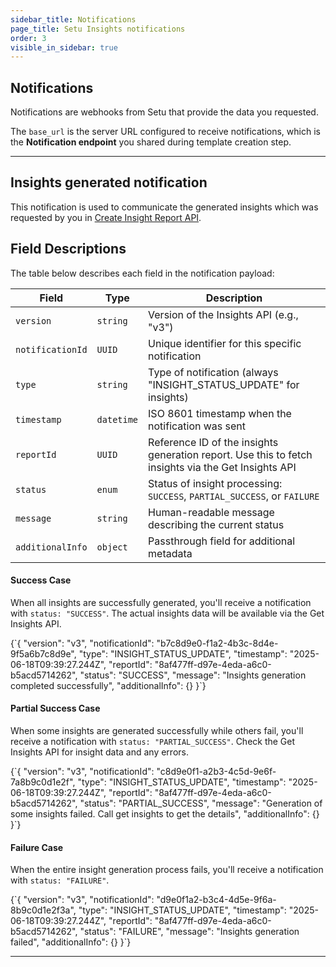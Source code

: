 ```yaml
---
sidebar_title: Notifications
page_title: Setu Insights notifications
order: 3
visible_in_sidebar: true
---
```


## Notifications

Notifications are webhooks from Setu that provide the data you requested.

The `base_url` is the server URL configured to receive notifications, which is the **Notification endpoint** you shared during template creation step.

<hr class="primary" />

## Insights generated notification

This notification is used to communicate the generated insights which was requested by you in <a href="/data/insights/quickstart/api-integration#create-insight-report" target="_blank">
Create Insight Report API</a>.

## Field Descriptions

The table below describes each field in the notification payload:

| Field | Type | Description |
|-------|------|-------------|
| `version` | `string` | Version of the Insights API (e.g., "v3") |
| `notificationId` | `UUID` | Unique identifier for this specific notification |
| `type` | `string` | Type of notification (always "INSIGHT_STATUS_UPDATE" for insights) |
| `timestamp` | `datetime` | ISO 8601 timestamp when the notification was sent |
| `reportId` | `UUID` | Reference ID of the insights generation report. Use this to fetch insights via the Get Insights API |
| `status` | `enum` | Status of insight processing: `SUCCESS`, `PARTIAL_SUCCESS`, or `FAILURE` |
| `message` | `string` | Human-readable message describing the current status |
| `additionalInfo` | `object` | Passthrough field for additional metadata  |

#### Success Case

When all insights are successfully generated, you'll receive a notification with `status: "SUCCESS"`. The actual insights data will be available via the Get Insights API.

<CodeBlockWithCopy language="json">
{`{
  "version": "v3",
  "notificationId": "b7c8d9e0-f1a2-4b3c-8d4e-9f5a6b7c8d9e",
  "type": "INSIGHT_STATUS_UPDATE",
  "timestamp": "2025-06-18T09:39:27.244Z",
  "reportId": "8af477ff-d97e-4eda-a6c0-b5acd5714262",
  "status": "SUCCESS",
  "message": "Insights generation completed successfully",
  "additionalInfo": {}
}`}
</CodeBlockWithCopy>

#### Partial Success Case

When some insights are generated successfully while others fail, you'll receive a notification with `status: "PARTIAL_SUCCESS"`. Check the Get Insights API for insight data and any errors.

<CodeBlockWithCopy language="json">
{`{
  "version": "v3",
  "notificationId": "c8d9e0f1-a2b3-4c5d-9e6f-7a8b9c0d1e2f",
  "type": "INSIGHT_STATUS_UPDATE",
  "timestamp": "2025-06-18T09:39:27.244Z",
  "reportId": "8af477ff-d97e-4eda-a6c0-b5acd5714262",
  "status": "PARTIAL_SUCCESS",
  "message": "Generation of some insights failed. Call get insights to get the details",
  "additionalInfo": {}
}`}
</CodeBlockWithCopy>

#### Failure Case

When the entire insight generation process fails, you'll receive a notification with `status: "FAILURE"`.

<CodeBlockWithCopy language="json">
{`{
  "version": "v3",
  "notificationId": "d9e0f1a2-b3c4-4d5e-9f6a-8b9c0d1e2f3a",
  "type": "INSIGHT_STATUS_UPDATE",
  "timestamp": "2025-06-18T09:39:27.244Z",
  "reportId": "8af477ff-d97e-4eda-a6c0-b5acd5714262",
  "status": "FAILURE",
  "message": "Insights generation failed",
  "additionalInfo": {}
}`}
</CodeBlockWithCopy>

<hr class="primary" />

<WasPageHelpful />
